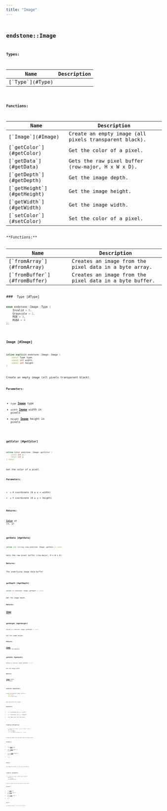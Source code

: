 ```yaml
---
title: "Image"
---
```


## <code className="doc-symbol doc-symbol-class"/> endstone::Image







**Types:**

<table>
<thead>
   <tr>
      <th>Name</th>
      <th>Description</th>
   </tr>
</thead>
<tbody>
<tr key="classendstone_1_1_image_1ab90b74144efbc447609b079e7089dd3b">
    <td>[`Type`](#Type)</td>
    <td></td>
</tr>
</tbody>
</table>









**Functions:**

<table>
<thead>
   <tr>
      <th>Name</th>
      <th>Description</th>
   </tr>
</thead>
<tbody>
<tr key="classendstone_1_1_image_1a312c38a53a5e27f6b10c4d0e62f1f630">
    <td>[`Image`](#Image)</td>
    <td>Create an empty image (all pixels transparent black).</td>
</tr>
<tr key="classendstone_1_1_image_1a58311542846d5ed447a69f2c17d06d6c">
    <td>[`getColor`](#getColor)</td>
    <td>Get the color of a pixel.</td>
</tr>
<tr key="classendstone_1_1_image_1a11876f62967de8de031c79aee31cc3a6">
    <td>[`getData`](#getData)</td>
    <td>Gets the raw pixel buffer (row-major, H x W x D).</td>
</tr>
<tr key="classendstone_1_1_image_1ac87dac3e15a668005e46fc9e31c82d65">
    <td>[`getDepth`](#getDepth)</td>
    <td>Get the image depth.</td>
</tr>
<tr key="classendstone_1_1_image_1a1a37e02cab2cd6c3e80c9b50b2ec8c93">
    <td>[`getHeight`](#getHeight)</td>
    <td>Get the image height.</td>
</tr>
<tr key="classendstone_1_1_image_1ab592f7b0673fc9dcbaf9e9ebfcc1a76b">
    <td>[`getWidth`](#getWidth)</td>
    <td>Get the image width.</td>
</tr>
<tr key="classendstone_1_1_image_1a3345e47562e1f00eaf6d3e944517f60f">
    <td>[`setColor`](#setColor)</td>
    <td>Set the color of a pixel.</td>
</tr>
</tbody>
</table>
**Functions:**

<table>
<thead>
   <tr>
      <th>Name</th>
      <th>Description</th>
   </tr>
</thead>
<tbody>
<tr key="classendstone_1_1_image_1a3a1c8f43ddaa26480349a1bb1e13132f">
    <td>[`fromArray`](#fromArray)</td>
    <td>Creates an image from the pixel data in a byte array.</td>
</tr>
<tr key="classendstone_1_1_image_1a34842adf667ed77decdc8a3de25d4367">
    <td>[`fromBuffer`](#fromBuffer)</td>
    <td>Creates an image from the pixel data in a byte buffer.</td>
</tr>
</tbody>
</table>
### <code className="doc-symbol doc-symbol-enum"/> Type [#Type]

```cpp
enum endstone::Image::Type {
    Invalid = 0,
    Grayscale = 1,
    RGB = 3,
    RGBA = 4
};
```


### <code className="doc-symbol doc-symbol-function"/> Image [#Image]

```cpp
inline explicit endstone::Image::Image (
    const Type type,
    const int width,
    const int height
) 
```

Create an empty image (all pixels transparent black).



**Parameters:**


* `type` [**Image**](classendstone_1_1_image.md) type 
* `width` [**Image**](classendstone_1_1_image.md) width in pixels 
* `height` [**Image**](classendstone_1_1_image.md) height in pixels 




        
### <code className="doc-symbol doc-symbol-function"/> getColor [#getColor]

```cpp
inline Color endstone::Image::getColor (
    const int x,
    const int y
) const
```

Get the color of a pixel.



**Parameters:**


* `x` X coordinate (0 ≤ x &lt; width) 
* `y` Y coordinate (0 ≤ y &lt; height)



**Returns:**

[**Color**](classendstone_1_1_color.md) at (x, y) 





        
### <code className="doc-symbol doc-symbol-function"/> getData [#getData]

```cpp
inline std::string_view endstone::Image::getData () const
```

Gets the raw pixel buffer (row-major, H x W x D).



**Returns:**

The underlying image data buffer 





        
### <code className="doc-symbol doc-symbol-function"/> getDepth [#getDepth]

```cpp
inline int endstone::Image::getDepth () const
```

Get the image depth.



**Returns:**

[**Image**](classendstone_1_1_image.md) depth 





        
### <code className="doc-symbol doc-symbol-function"/> getHeight [#getHeight]

```cpp
inline int endstone::Image::getHeight () const
```

Get the image height.



**Returns:**

[**Image**](classendstone_1_1_image.md) height in pixels 





        
### <code className="doc-symbol doc-symbol-function"/> getWidth [#getWidth]

```cpp
inline int endstone::Image::getWidth () const
```

Get the image width.



**Returns:**

[**Image**](classendstone_1_1_image.md) width in pixels 





        
### <code className="doc-symbol doc-symbol-function"/> setColor [#setColor]

```cpp
inline void endstone::Image::setColor (
    const int x,
    const int y,
    const Color color
) 
```

Set the color of a pixel.



**Parameters:**


* `x` X coordinate (0 ≤ x &lt; width) 
* `y` Y coordinate (0 ≤ y &lt; height) 
* `color` New color for the pixel 




        
### <code className="doc-symbol doc-symbol-function"/> fromArray [#fromArray]

```cpp
static inline Result< Image > endstone::Image::fromArray (
    Type type,
    const int width,
    const int height,
    const std::vector< unsigned char > & array
) 
```

Creates an image from the pixel data in a byte array.



**Parameters:**


* `type` [**Image**](classendstone_1_1_image.md) type 
* `width` [**Image**](classendstone_1_1_image.md) width in pixels 
* `height` [**Image**](classendstone_1_1_image.md) height in pixels 
* `array` 



**Returns:**

The image on success, or an error on failure. 





        
### <code className="doc-symbol doc-symbol-function"/> fromBuffer [#fromBuffer]

```cpp
static inline Result< Image > endstone::Image::fromBuffer (
    Type type,
    const int width,
    const int height,
    std::string_view buffer
) 
```

Creates an image from the pixel data in a byte buffer.



**Parameters:**


* `type` [**Image**](classendstone_1_1_image.md) type 
* `width` [**Image**](classendstone_1_1_image.md) width in pixels 
* `height` [**Image**](classendstone_1_1_image.md) height in pixels 
* `buffer` 



**Returns:**

The image on success, or an error on failure. 





        